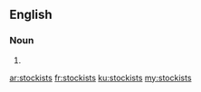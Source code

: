 ==English==

===Noun===
{{head|en}}

# {{plural of|stockist}}

[[ar:stockists]]
[[fr:stockists]]
[[ku:stockists]]
[[my:stockists]]